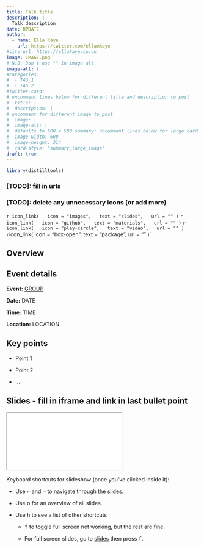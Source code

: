 ```yaml
---
title: Talk title
description: |
  Talk description
date: UPDATE
author: 
  - name: Ella Kaye
    url: https://twitter.com/ellamkaye
#site-url: https://ellakaye.co.uk
image: IMAGE.png
# N.B. Don't use "" in image-alt
image-alt: |
#categories:
#  - TAG_1
#  - TAG_2
#twitter-card: 
# uncomment lines below for different title and description to post
#  title: |
#  description: |
# uncomment for different image to post
#  image: |
#  image-alt: |
#  defaults to 500 x 500 summary: uncomment lines below for large card
#  image-width: 600 
#  image-height: 314
#  card-style: "summary_large_image" 
draft: true
---
```


```r
library(distilltools)
```


### [TODO]: fill in urls
### [TODO]: delete any unnecessary icons (or add more)

`r icon_link(
  icon = "images",
  text = "slides",
  url = ""
)`
`r icon_link(
  icon = "github",
  text = "materials",
  url = ""
)`
`r icon_link(
  icon = "play-circle",
  text = "video",
  url = ""
)`
`r `icon_link(
  icon = "box-open",
  text = "package",
  url = ""
)`

## Overview 


## Event details

**Event:** [GROUP](url)

**Date:** DATE

**Time:** TIME

**Location:** LOCATION

## Key points

- Point 1

- Point 2

- ...


## Slides - fill in iframe and link in last bullet point

<iframe class="slide-deck ar4x3" src="FILL IN" title="FILL IN">
</iframe>

Keyboard shortcuts for slideshow (once you've clicked inside it):

- Use <kbd>←</kbd> and <kbd>→</kbd> to navigate through the slides.

- Use <kbd>o</kbd> for an overview of all slides.

- Use <kbd>h</kbd> to see a list of other shortcuts 
  
  - <kbd>f</kbd> to toggle full screen not working, but the rest are fine.
  
  - For full screen slides, go to [slides]("") then press <kbd>f</kbd>.